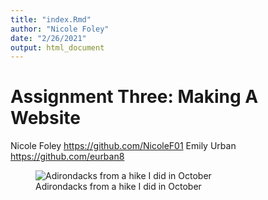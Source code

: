 ```yaml
---
title: "index.Rmd"
author: "Nicole Foley"
date: "2/26/2021"
output: html_document
---
```


# Assignment Three: Making A Website
Nicole Foley <https://github.com/NicoleF01>
Emily Urban <https://github.com/eurban8>


![Adirondacks from a hike I did in October](C:\\Users\\Nicole\\Pictures\\adk.jpg)
